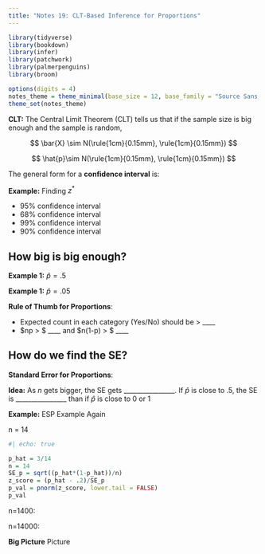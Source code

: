 ```yaml
---
title: "Notes 19: CLT-Based Inference for Proportions"
---
```


```r
library(tidyverse)
library(bookdown)
library(infer)
library(patchwork)
library(palmerpenguins)
library(broom)

options(digits = 4)
notes_theme = theme_minimal(base_size = 12, base_family = "Source Sans 3")
theme_set(notes_theme)
```

**CLT:** The Central Limit Theorem (CLT) tells us that if the sample size is big enough and the sample is random, 

$$ \bar{X} \sim N(\rule{1cm}{0.15mm}, \rule{1cm}{0.15mm}) $$

$$ \hat{p}\sim N(\rule{1cm}{0.15mm}, \rule{1cm}{0.15mm}) $$

The general form for a **confidence interval** is: 

\vspace{1in}

**Example:** Finding $z^*$

- 95% confidence interval 
- 68% confidence interval
- 99% confidence interval
- 90% confidence interval

## How big is big enough? 

**Example 1:** $\hat{p} = .5$

\vspace{.5in}

**Example 1:** $\hat{p} = .05$

\vspace{.5in}

::: callout-note
**Rule of Thumb for Proportions**: 

- Expected count in each category (Yes/No) should be > ____
- $np > $ ____ and $n(1-p) > $ ____

:::

## How do we find the SE?

::: callout-note
**Standard Error for Proportions**: 

\vspace{1in}

:::

**Idea:** As $n$ gets bigger, the SE gets ________________. If $\hat p$ is close to .5, the SE is  ________________ than if $\hat p$ is close to 0 or 1

**Example:** ESP Example Again

n = 14

```r
#| echo: true

p_hat = 3/14
n = 14
SE_p = sqrt((p_hat*(1-p_hat))/n)
z_score = (p_hat - .2)/SE_p
p_val = pnorm(z_score, lower.tail = FALSE)
p_val
```

n=1400:


n=14000:

**Big Picture** Picture


